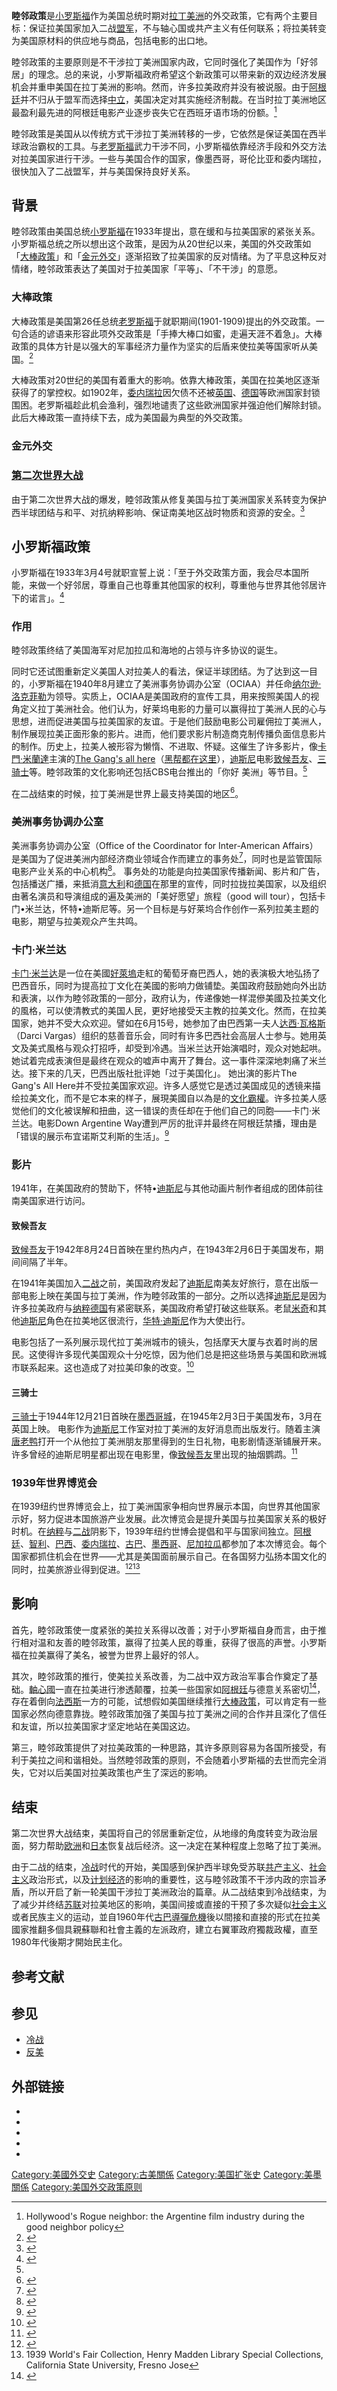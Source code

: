{{POV|time=2015-02-16T06:24:56+00:00}} 
'''睦邻政策'''是[[小罗斯福|小罗斯福]]作为美国总统时期对[[拉丁美洲|拉丁美洲]]的外交政策，它有两个主要目标：保证拉美国家加入二战[[盟军|盟军]]，不与轴心国或共产主义有任何联系；将拉美转变为美国原材料的供应地与商品，包括电影的出口地。

睦邻政策的主要原则是不干涉拉丁美洲国家内政，它同时强化了美国作为「好邻居」的理念。总的来说，小罗斯福政府希望这个新政策可以带来新的双边经济发展机会并重申美国在拉丁美洲的影响。然而，许多拉美政府并没有被说服。由于[[阿根廷|阿根廷]]并不归从于盟军而选择[[中立|中立]]，美国决定对其实施经济制裁。在当时拉丁美洲地区最盈利最先进的阿根廷电影产业逐步丧失它在西班牙语市场的份额。<ref>Hollywood's Rogue neighbor: the Argentine film industry during the good neighbor policy</ref>

睦邻政策是美国从以传统方式干涉拉丁美洲转移的一步，它依然是保证美国在西半球政治霸权的工具。与[[老罗斯福|老罗斯福]]武力干涉不同，小罗斯福依靠经济手段和外交方法对拉美国家进行干涉。一些与美国合作的国家，像墨西哥，哥伦比亚和委内瑞拉，很快加入了二战盟军，并与美国保持良好关系。

==背景==
睦邻政策由美国总统[[小罗斯福|小罗斯福]]在1933年提出，意在缓和与拉美国家的紧张关系。小罗斯福总统之所以想出这个政策，是因为从20世纪以来，美国的外交政策如「[[大棒政策|大棒政策]]」和「[[金元外交|金元外交]]」逐渐招致了拉美国家的反对情绪。为了平息这种反对情绪，睦邻政策表达了美国对于拉美国家「平等」、「不干涉」的意愿。
===大棒政策===
大棒政策是美国第26任总统[[老罗斯福|老罗斯福]]于就职期间(1901-1909)提出的外交政策。一句合适的谚语来形容此项外交政策是「手捧大棒口如蜜，走遍天涯不着急」。大棒政策的具体方针是以强大的军事经济力量作为坚实的后盾来使拉美等国家听从美国。<ref>{{cite web | url=http://en.wikipedia.org/wiki/Big_Stick_ideology | title=Big Stick ideology | access-date=2014-05-04 | archive-date=2021-04-19 | archive-url=https://web.archive.org/web/20210419200853/http://en.wikipedia.org/wiki/Big_Stick_ideology | dead-url=no }}</ref>

大棒政策对20世纪的美国有着重大的影响。依靠大棒政策，美国在拉美地区逐渐获得了的掌控权。如1902年，[[委内瑞拉|委内瑞拉]]因欠债不还被[[英国|英国]]、[[德国|德国]]等欧洲国家封锁围困。老罗斯福趁此机会渔利，强烈地谴责了这些欧洲国家并强迫他们解除封锁。此后大棒政策一直持续下去，成为美国最为典型的外交政策。

===金元外交===
{{main|金元外交}}

===[[第二次世界大战|第二次世界大战]]===
由于第二次世界大战的爆发，睦邻政策从修复美国与拉丁美洲国家关系转变为保护西半球团结与和平、对抗纳粹影响、保证南美地区战时物质和资源的安全。<ref>{{cite book | author=Americo Paredes | title=Between Two Worlds | url=https://archive.org/details/betweentwoworlds00pare | publisher=Huston: Arte public press | date=1991}}</ref>

==小罗斯福政策==
小罗斯福在1933年3月4号就职宣誓上说：「至于外交政策方面，我会尽本国所能，来做一个好邻居，尊重自己也尊重其他国家的权利，尊重他与世界其他邻居许下的诺言」。<ref name="#1">{{cite web | url=http://en.wikipedia.org/wiki/Good_Neighbor_Policy | title=good neighbor policy - Wikipedia | access-date=2014-05-04 | archive-date=2021-04-17 | archive-url=https://web.archive.org/web/20210417070147/https://en.wikipedia.org/wiki/Good_Neighbor_policy | dead-url=no }}</ref>

===作用===
睦邻政策终结了美国海军对尼加拉瓜和海地的占领与许多协议的诞生。

同时它还试图重新定义美国人对拉美人的看法，保证半球团结。为了达到这一目的，小罗斯福在1940年8月建立了美洲事务协调办公室（OCIAA）并任命[[纳尔逊·洛克菲勒|纳尔逊·洛克菲勒]]为领导。实质上，OCIAA是美国政府的宣传工具，用来按照美国人的视角定义拉丁美洲社会。他们认为，好莱坞电影的力量可以赢得拉丁美洲人民的心与思想，进而促进美国与拉美国家的友谊。于是他们鼓励电影公司雇佣拉丁美洲人，制作展现拉美正面形象的影片。进而，他们要求影片制造商克制传播负面信息影片的制作。历史上，拉美人被形容为懒惰、不进取、怀疑。这催生了许多影片，像[[卡門·米蘭達|卡門·米蘭達]]主演的[[The_Gang's_all_here|The Gang's all here]]（[[黑帮都在这里|黑帮都在这里]]），[[迪斯尼|迪斯尼]]电影[[致候吾友|致候吾友]]、[[三骑士|三骑士]]等。睦邻政策的文化影响还包括CBS电台推出的「你好 美洲」等节目。<ref name="#1"/>

在二战结束的时候，拉丁美洲是世界上最支持美国的地区<ref>{{cite book | author=Grandin •Greg | title=Empires Workshop: Latin America, the United States and the Rise of the New Imperialism | year=2006 | url=https://archive.org/details/empiresworkshopl00gran | publisher=Metropolitan Books | ISBN=0805077383}}</ref>。

===美洲事务协调办公室===
美洲事务协调办公室（Office of the Coordinator for Inter-American Affairs）是美国为了促进美洲内部经济商业领域合作而建立的事务处<ref>{{cite web | url=http://en.wikipedia.org/wiki/Office_of_the_Coordinator_of_Inter-American_Affairs | title=office of the coordinator of inter-American affairs -Wikipedia | access-date=2014-05-04 | archive-date=2021-03-16 | archive-url=https://web.archive.org/web/20210316052455/https://en.wikipedia.org/wiki/Office_of_the_Coordinator_of_Inter-American_Affairs | dead-url=no }}</ref>，同时也是监管国际电影产业关系的中心机构<ref>{{cite book | author=Tamara L. Falicov | title=Hollywood's Rogue Neighbor: the Argentine film industry during the good neighbor policy}}</ref>。
事务处的功能是向拉美国家传播新闻、影片和广告，包括播送广播，来抵消[[意大利|意大利]]和[[德国|德国]]在那里的宣传，同时拉拢拉美国家，以及组织由著名演员和导演组成的遍及美洲的「美好愿望」旅程（good will tour），包括卡门•米兰达，怀特•迪斯尼等。另一个目标是与好莱坞合作创作一系列拉美主题的电影，期望与拉美观众产生共鸣。

===卡门·米兰达===
[[卡门·米兰达|卡门·米兰达]]是一位在美國[[好萊塢|好萊塢]]走紅的葡萄牙裔巴西人，她的表演极大地弘扬了巴西音乐，同时为提高拉丁文化在美國的影响力做铺垫。美国政府鼓励她向外出訪和表演，以作为睦邻政策的一部分，政府认为，传递像她一样混傪美國及拉美文化的風格，可以使清教式的美国人民，更好地接受天主教的拉美文化。然而，在拉美国家，她并不受大众欢迎。譬如在6月15号，她参加了由巴西第一夫人[[达西·瓦格斯|达西·瓦格斯]]（Darci Vargas）组织的慈善音乐会，同时有许多巴西社会高层人士参与。她用英文及美式風格与观众打招呼，却受到冷遇。当米兰达开始演唱时，观众对她起哄。她试着完成表演但是最终在观众的嘘声中离开了舞台。这一事件深深地刺痛了米兰达。接下来的几天，巴西出版社批评她「过于美国化」。
她出演的影片The Gang's All Here并不受拉美国家欢迎。许多人感觉它是透过美国成见的透镜来描绘拉美文化，而不是它本来的样子，展現美國自以為是的[[文化霸權|文化霸權]]。许多拉美人感觉他们的文化被误解和扭曲，这一错误的责任却在于他们自己的同胞——卡门·米兰达。电影Down Argentine Way遭到严厉的批评并最终在阿根廷禁播，理由是「错误的展示布宜诺斯艾利斯的生活」。<ref>{{cite web | url=http://en.wikipedia.org/wiki/Carmen_Miranda | title=Carmen Miranda - Wikipedia | access-date=2014-05-03 | archive-date=2021-04-23 | archive-url=https://web.archive.org/web/20210423144618/https://en.wikipedia.org/wiki/Carmen_Miranda | dead-url=no }}</ref>

===影片===
1941年，在美国政府的赞助下，怀特•[[迪斯尼|迪斯尼]]与其他动画片制作者组成的团体前往南美国家进行访问。
====致候吾友====
[[致候吾友|致候吾友]]于1942年8月24日首映在里约热内卢，在1943年2月6日于美国发布，期间间隔了半年。

在1941年美国加入[[二战|二战]]之前，美国政府发起了[[迪斯尼|迪斯尼]]南美友好旅行，意在出版一部电影上映在美国与拉丁美洲，作为睦邻政策的一部分。之所以选择[[迪斯尼|迪斯尼]]是因为许多拉美政府与[[纳粹德国|纳粹德国]]有紧密联系，美国政府希望打破这些联系。老鼠[[米奇|米奇]]和其他[[迪斯尼|迪斯尼]]角色在拉美地区很流行，[[华特·迪斯尼|华特·迪斯尼]]作为大使出行。

电影包括了一系列展示现代拉丁美洲城市的镜头，包括摩天大厦与衣着时尚的居民。这使得许多现代美国观众十分吃惊，因为他们总是把这些场景与美国和欧洲城市联系起来。这也造成了对拉美印象的改变。<ref>{{cite web | url=http://en.wikipedia.org/wiki/Saludos_Amigos | title=Saludos Amigos - Wikipedia | access-date=2014-05-03 | archive-date=2021-04-19 | archive-url=https://web.archive.org/web/20210419155348/https://en.wikipedia.org/wiki/Saludos_Amigos | dead-url=no }}</ref>

====三骑士====
[[三骑士|三骑士]]于1944年12月21日首映在[[墨西哥城|墨西哥城]]，在1945年2月3日于美国发布，3月在英国上映。
电影作为[[迪斯尼|迪斯尼]]工作室对拉丁美洲的友好消息而出版发行。随着主演[[唐老鸭|唐老鸭]]打开一个从他拉丁美洲朋友那里得到的生日礼物，电影剧情逐渐铺展开来。许多曾经的迪斯尼明星都出现在电影里，像[[致候吾友|致候吾友]]里出现的抽烟鹦鹉。<ref>{{cite web | url=http://en.wikipedia.org/wiki/The_Three_Caballeros | title=The Three Caballeros | access-date=2014-05-03 | archive-date=2021-04-10 | archive-url=https://web.archive.org/web/20210410045609/https://en.wikipedia.org/wiki/The_Three_Caballeros | dead-url=no }}</ref>

===1939年世界博览会===
在1939纽约世界博览会上，拉丁美洲国家争相向世界展示本国，向世界其他国家示好，努力促进本国旅游产业发展。此次博览会是提升美国与拉美国家关系的极好时机。在[[纳粹|纳粹]]与[[二战|二战]]阴影下，1939年纽约世博会提倡和平与国家间独立。[[阿根廷|阿根廷]]、[[智利|智利]]、[[巴西|巴西]]、[[委内瑞拉|委内瑞拉]]、[[古巴|古巴]]、[[墨西哥|墨西哥]]、[[尼加拉瓜|尼加拉瓜]]都参加了本次博览会。每个国家都抓住机会在世界——尤其是美国面前展示自己。在各国努力弘扬本国文化的同时，拉美旅游业得到促进。<ref>{{cite web | url=http://en.wikipedia.org/wiki/1939_New_York_World%27s_Fair | title=1939 New York World's Fair | access-date=2014-05-03 | archive-date=2021-04-13 | archive-url=https://web.archive.org/web/20210413134939/https://en.wikipedia.org/wiki/1939_New_York_World%27s_Fair | dead-url=no }}</ref><ref>1939 World's Fair Collection, Henry Madden Library Special Collections, California State University, Fresno Jose</ref>

==影响==
首先，睦邻政策使一度紧张的美拉关系得以改善；对于小罗斯福自身而言，由于推行相对温和友善的睦邻政策，赢得了拉美人民的尊重，获得了很高的声誉。小罗斯福在拉美赢得了美名，被誉为世界上最好的邻人。

其次，睦邻政策的推行，使美拉关系改善，为二战中双方政治军事合作奠定了基础。[[軸心國|軸心國]]一直在拉美进行渗透颠覆，拉美一些国家如[[阿根廷|阿根廷]]与德意关系密切<ref>{{cite book |author=Ronald C Newton |title="Nazi menace" in Argentina, 1931-1947 |ISBN=0804719292}}</ref>，存在着倒向[[法西斯|法西斯]]一方的可能，试想假如美国继续推行[[大棒政策|大棒政策]]，可以肯定有一些国家必然向德意靠拢。睦邻政策加强了美国与拉丁美洲之间的合作并且深化了信任和友谊，所以拉美国家才坚定地站在美国这边。

第三，睦邻政策提供了对拉美政策的一种思路，其许多原则容易为各国所接受，有利于美拉之间和谐相处。当然睦邻政策的原则，不会随着小罗斯福的去世而完全消失，它对以后美国对拉美政策也产生了深远的影响。

==结束==
第二次世界大战结束，美国将自己的邻居重新定位，从地缘的角度转变为政治层面，努力帮助[[欧洲|欧洲]]和[[日本|日本]]恢复战后经济。这一决定在某种程度上忽略了拉丁美洲。

由于二战的结束，[[冷战|冷战]]时代的开始，美国感到保护西半球免受苏联[[共产主义|共产主义]]、[[社会主义|社会主义]]政治形式，以及[[计划经济|计划经济]]的影响的重要性，这与睦邻政策不干涉内政的宗旨矛盾，所以开启了新一轮美国干涉拉丁美洲政治的篇章。从二战结束到冷战结束，为了减少并终结[[苏联|苏联]]对拉美地区的影响，美国间接或直接的干预了多次疑似[[社会主义|社会主义]]或者民族主义的运动，並自1960年代[[古巴導彈危機|古巴導彈危機]]後以間接和直接的形式在拉美國家推翻多個具親蘇聯和社會主義的左派政府，建立右翼軍政府獨裁政權，直至1980年代後期才開始民主化。

==参考文献==
{{refbegin}}
{{Reflist}}
{{refend}}
==参见==
*[[冷战|冷战]]
*[[反美|反美]]
==外部链接==
*{{cite web | url=http://en.wikipedia.org/wiki/1939_New_York_World%27s_Fair | title=1939 New York World's Fair | access-date=2014-05-03 | archive-date=2021-04-13 | archive-url=https://web.archive.org/web/20210413134939/https://en.wikipedia.org/wiki/1939_New_York_World%27s_Fair | dead-url=no }}
*{{cite web | url= http://en.wikipedia.org/wiki/Carmen_Miranda | title= Carmen Miranda | access-date= 2014-05-03 | archive-date= 2021-04-23 | archive-url= https://web.archive.org/web/20210423144618/https://en.wikipedia.org/wiki/Carmen_Miranda | dead-url= no }}
*{{cite web | url=http://en.wikipedia.org/wiki/Saludos_Amigos | title=Saludos Amigos | access-date=2014-05-03 | archive-date=2021-04-19 | archive-url=https://web.archive.org/web/20210419155348/https://en.wikipedia.org/wiki/Saludos_Amigos | dead-url=no }}
*{{cite web | url=http://en.wikipedia.org/wiki/The_Three_Caballeros | title=The Three Caballeros | access-date=2014-05-03 | archive-date=2021-04-10 | archive-url=https://web.archive.org/web/20210410045609/https://en.wikipedia.org/wiki/The_Three_Caballeros | dead-url=no }}
*{{cite web | url=http://en.wikipedia.org/wiki/The_Gang%27s_All_Here_(1943_film) | title=The Gang's All Here | access-date=2014-05-04 | archive-date=2021-03-14 | archive-url=https://web.archive.org/web/20210314000028/https://en.wikipedia.org/wiki/The_Gang%27s_All_Here_%281943_film%29 | dead-url=no }}

{{富蘭克林·德拉諾·羅斯福}}
{{美國外交}}
[[Category:美國外交史|Category:美國外交史]]
[[Category:古美關係|Category:古美關係]]
[[Category:美国扩张史|Category:美国扩张史]]
[[Category:美墨關係|Category:美墨關係]]
[[Category:美国外交政策原则|Category:美国外交政策原则]]
